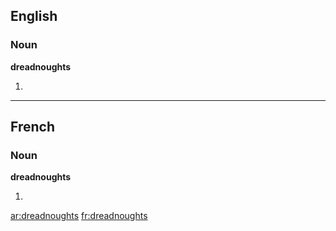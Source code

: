 ==English==

===Noun===
'''dreadnoughts'''

# {{plural of|[[dreadnought]]}}

----

==French==

===Noun===
'''dreadnoughts''' {{m}} {{p}}

# {{plural of|[[dreadnought#French|dreadnought]]|lang=fr}}

[[ar:dreadnoughts]]
[[fr:dreadnoughts]]